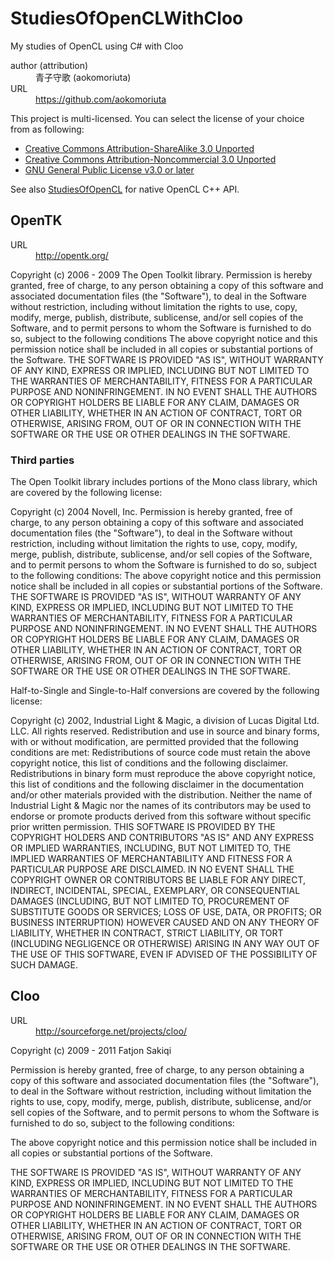 ﻿= StudiesOfOpenCLWithCloo =
My studies of OpenCL using C# with Cloo
;author (attribution)
: 青子守歌 (aokomoriuta)
;URL
: https://github.com/aokomoriuta

This project is multi-licensed.
You can select the license of your choice from as following:
* [http://creativecommons.org/licenses/by-sa/3.0/ Creative Commons Attribution-ShareAlike 3.0 Unported]
* [http://creativecommons.org/licenses/by-nc/3.0/ Creative Commons Attribution-Noncommercial 3.0 Unported]
* [http://www.gnu.org/licenses/gpl.html GNU General Public License v3.0 or later]

See also [https://github.com/aokomoriuta/StudiesOfOpenCL StudiesOfOpenCL] for native OpenCL C++ API.

== OpenTK ==
;URL
: http://opentk.org/

Copyright (c) 2006 - 2009 The Open Toolkit library.
Permission is hereby granted, free of charge, to any person obtaining a copy of this software and associated documentation files (the "Software"), to deal in the Software without restriction, including without limitation the rights to use, copy, modify, merge, publish, distribute, sublicense, and/or sell copies of the Software, and to permit persons to whom the Software is furnished to do so, subject to the following conditions
The above copyright notice and this permission notice shall be included in all copies or substantial portions of the Software.
THE SOFTWARE IS PROVIDED "AS IS", WITHOUT WARRANTY OF ANY KIND, EXPRESS OR IMPLIED, INCLUDING BUT NOT LIMITED TO THE WARRANTIES OF MERCHANTABILITY, FITNESS FOR A PARTICULAR PURPOSE AND NONINFRINGEMENT. IN NO EVENT SHALL THE AUTHORS OR COPYRIGHT HOLDERS BE LIABLE FOR ANY CLAIM, DAMAGES OR OTHER LIABILITY, WHETHER IN AN ACTION OF CONTRACT, TORT OR OTHERWISE, ARISING FROM, OUT OF OR IN CONNECTION WITH THE SOFTWARE OR THE USE OR OTHER DEALINGS IN THE SOFTWARE.

=== Third parties ===
The Open Toolkit library includes portions of the Mono class library, which are covered by the following license:

Copyright (c) 2004 Novell, Inc.
Permission is hereby granted, free of charge, to any person obtaining a copy of this software and associated documentation files (the "Software"), to deal in the Software without restriction, including without limitation the rights to use, copy, modify, merge, publish, distribute, sublicense, and/or sell copies of the Software, and to permit persons to whom the Software is furnished to do so, subject to the following conditions:
The above copyright notice and this permission notice shall be included in all copies or substantial portions of the Software.
THE SOFTWARE IS PROVIDED "AS IS", WITHOUT WARRANTY OF ANY KIND, EXPRESS OR IMPLIED, INCLUDING BUT NOT LIMITED TO THE WARRANTIES OF MERCHANTABILITY, FITNESS FOR A PARTICULAR PURPOSE AND NONINFRINGEMENT. IN NO EVENT SHALL THE AUTHORS OR COPYRIGHT HOLDERS BE LIABLE FOR ANY CLAIM, DAMAGES OR OTHER LIABILITY, WHETHER IN AN ACTION OF CONTRACT, TORT OR OTHERWISE, ARISING FROM, OUT OF OR IN CONNECTION WITH THE SOFTWARE OR THE USE OR OTHER DEALINGS IN THE SOFTWARE.

Half-to-Single and Single-to-Half conversions are covered by the following license:

Copyright (c) 2002, Industrial Light & Magic, a division of Lucas Digital Ltd. LLC. All rights reserved.
Redistribution and use in source and binary forms, with or without modification, are permitted provided that the following conditions are met:
Redistributions of source code must retain the above copyright notice, this list of conditions and the following disclaimer.
Redistributions in binary form must reproduce the above copyright notice, this list of conditions and the following disclaimer in the documentation and/or other materials provided with the distribution.
Neither the name of Industrial Light & Magic nor the names of its contributors may be used to endorse or promote products derived from this software without specific prior written permission.
THIS SOFTWARE IS PROVIDED BY THE COPYRIGHT HOLDERS AND CONTRIBUTORS "AS IS" AND ANY EXPRESS OR IMPLIED WARRANTIES, INCLUDING, BUT NOT LIMITED TO, THE IMPLIED WARRANTIES OF MERCHANTABILITY AND FITNESS FOR A PARTICULAR PURPOSE ARE DISCLAIMED. IN NO EVENT SHALL THE COPYRIGHT OWNER OR CONTRIBUTORS BE LIABLE FOR ANY DIRECT, INDIRECT, INCIDENTAL, SPECIAL, EXEMPLARY, OR CONSEQUENTIAL DAMAGES (INCLUDING, BUT NOT LIMITED TO, PROCUREMENT OF SUBSTITUTE GOODS OR SERVICES; LOSS OF USE, DATA, OR PROFITS; OR BUSINESS INTERRUPTION) HOWEVER CAUSED AND ON ANY THEORY OF LIABILITY, WHETHER IN CONTRACT, STRICT LIABILITY, OR TORT (INCLUDING NEGLIGENCE OR OTHERWISE) ARISING IN ANY WAY OUT OF THE USE OF THIS SOFTWARE, EVEN IF ADVISED OF THE POSSIBILITY OF SUCH DAMAGE.

== Cloo ==
;URL
: http://sourceforge.net/projects/cloo/

Copyright (c) 2009 - 2011 Fatjon Sakiqi

Permission is hereby granted, free of charge, to any person
obtaining a copy of this software and associated documentation
files (the "Software"), to deal in the Software without
restriction, including without limitation the rights to use,
copy, modify, merge, publish, distribute, sublicense, and/or sell
copies of the Software, and to permit persons to whom the
Software is furnished to do so, subject to the following
conditions:

The above copyright notice and this permission notice shall be
included in all copies or substantial portions of the Software.

THE SOFTWARE IS PROVIDED "AS IS", WITHOUT WARRANTY OF ANY KIND,
EXPRESS OR IMPLIED, INCLUDING BUT NOT LIMITED TO THE WARRANTIES
OF MERCHANTABILITY, FITNESS FOR A PARTICULAR PURPOSE AND
NONINFRINGEMENT. IN NO EVENT SHALL THE AUTHORS OR COPYRIGHT
HOLDERS BE LIABLE FOR ANY CLAIM, DAMAGES OR OTHER LIABILITY,
WHETHER IN AN ACTION OF CONTRACT, TORT OR OTHERWISE, ARISING
FROM, OUT OF OR IN CONNECTION WITH THE SOFTWARE OR THE USE OR
OTHER DEALINGS IN THE SOFTWARE.